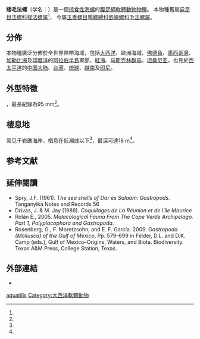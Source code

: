 {{Speciesbox
| image = Monoplex_aquatilis_01.JPG
| image_width = 200px
| taxon = Monoplex aquatilis
| authority = ([[Lovell_Augustus_Reeve|Reeve]], 1844)
| synonyms_ref = <ref name="WoRMS＿476516" />
| synonyms =
* ''[[Cymatium|Cymatium]] aquatile'' (Reeve, 1844)
* ''Cymatium cruzana'' Nowell-Usticke, G.W., 1959
* ''Cymatium'' (''[[Monoplex|Monoplex]]'') ''aquatile'' (Reeve, 1844){{r|shelldoc_000172}}
* ''Cymatium pileare var. cruzana'' <small>Nowell-Usticke, 1959</small>
* ''[Lampusia]] aquatilis'' (Reeve, 1844)
* ''[[Triton|Triton]] aquatile'' <small>(Reeve, 1844)</small>
* ''Triton aquatile occidentale'' <small>[[Mörch|Mörch]], 1877</small>
* ''Triton aquatilis'' <small>Reeve, 1844</small>
}}

'''矮毛法螺'''（学名：{{lang|la|''Monoplex aquatilis''}}）是一個[[掠食性動物|掠食性]][[海螺|海螺]]的[[腹足綱|腹足綱]][[軟體動物|軟體動物]][[種_(生物)|物種]]。
本物種舊屬[[异足目|异足目]][[法螺科|法螺科]][[梭法螺属|梭法螺属]]<ref name="shell_722" />，
今屬[[玉黍螺目|玉黍螺目]][[鶉螺總科|鶉螺總科]][[嵌線螺科|嵌線螺科]][[毛法螺屬|毛法螺屬]]{{r|WoRMS＿476516|zgdwz}}。

==分佈==
本物種廣泛分佈於全世界熱帶海域{{r|shell_722}}，包括[[大西洋|大西洋]]、歐洲海域、[[佛德角|佛德角]]、[[墨西哥灣|墨西哥灣]]、[[加勒比海|加勒比海]]及[[印度洋|印度洋]]的[[阿拉伯半島|阿拉伯半島]]東部{{r|shell_722}}、[[紅海|紅海]]、[[马斯克林群岛|马斯克林群岛]]、[[坦桑尼亚|坦桑尼亚]]，也見於[[西太平洋|西太平洋]]的[[中国大陆|中国大陆]]{{r|shell_722}}、[[台湾|台湾]]{{r|shell_722}}、[[琉球|琉球]]{{r|gastropods}}、[[越南|越南]]{{r|gastropods}}及[[印尼|印尼]]{{r|gastropods}}。

==外型特徵==
{{Citation needed|time=2011-02|[[螺殼|螺殼]]長度從35 mm到120 mm不等}}，最長紀錄為95 mm<ref name="Welch 2010" />。

==棲息地==
常见于岩礁海岸，栖息在低潮线以下<ref name="shell_722"/>，最深可達18 m<ref name="Welch 2010"/>。

==参考文献==
{{reflist |refs=
<ref name="gastropods">{{gastropods |key=7 |id=4737 |title=''Cymatium (Monoplex) aquatile'' |accessedate=2010-11-07 }}</ref>
<ref name="shell_722">{{cite web
 |url=http://shell.sinica.edu.tw/chinese/shellbase_detail.php?science_no=722
 |title=国际贝库：矮毛法螺
 |publisher=台湾贝类资料库
 |access-date=2018-11-04
 |language=zh-hant
 |archive-date=2016-03-04
 |archive-url=https://web.archive.org/web/20160304091152/http://shell.sinica.edu.tw/chinese/shellbase_detail.php?science_no=722
 |dead-url=no
 }}</ref>
<ref name="shelldoc_000172">{{shelldoc_000172}}</ref>
<ref name="Welch 2010">{{cite journal
 |last=Welch |first=J. J.
 |year=2010
 |title=The "Island Rule" and Deep-Sea Gastropods: Re-Examining the Evidence
 |journal=''[[PLoS_ONE|PLoS ONE]]''
 |volume=5 |issue=1 |page=e8776
 |doi=10.1371/journal.pone.0008776 }}</ref>
<ref name="WoRMS＿476516">{{WoRMS |id=476516
 |title=''Monoplex aquatilis'' (Reeve, 1844)
 |editor1=Bouchet, P. |editor2=Gofas, S. |editor3=Rosenberg, G. 
 |access-date=2018-11-04 }}</ref>
<ref name="zgdwz">{{中國動物志/W34
 |chapter-url=http://www.lifescience.com.cn/info/74999
 |chapter=嵌线螺属 Cymatium |access-date=2018-11-03 }}</ref>
}}

==延伸閱讀==
* Spry, J.F. (1961). T''he sea shells of Dar es Salaam: Gastropods''. Tanganyika Notes and Records 56
* Drivas, J. & M. Jay (1988). ''Coquillages de La Réunion et de l'île Maurice''
* Rolán E., 2005. ''Malacological Fauna From The Cape Verde Archipelago. Part 1, Polyplacophora and Gastropoda''.
* Rosenberg, G., F. Moretzsohn, and E. F. García. 2009. G''astropoda (Mollusca) of the Gulf of Mexico'', Pp. 579–699 in Felder, D.L. and D.K. Camp (eds.), Gulf of Mexico–Origins, Waters, and Biota. Biodiversity. Texas A&M Press, College Station, Texas.

==外部連結==
{{commonscat|Monoplex aquatilis}}
*{{Wikispecies-inline|Monoplex aquatilis}}
{{Taxonbar}}
[[Category:毛法螺属|aquatilis]]
[[Category:大西洋軟體動物|Category:大西洋軟體動物]]